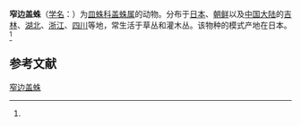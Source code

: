 {{Speciesbox
| name = 窄边盖蛛
| status = 
| status_system = 
| image = 
| genus = Neriene
| species = limbatinella
| authority = (Boes. et Str., 1906)<ref name='id13323'>{{cite web| url =http://www.bioinfo.cn/db05/BjdwSpecies.php?action=view&id=13323| title =窄边盖蛛| work =《中国动物物种编目数据库》| publisher =中国科学院微生物研究所| author =中国科学院动物研究所| accessdate =2009-04-28| deadurl =yes| archiveurl =https://web.archive.org/web/20160305003537/http://www.bioinfo.cn/db05/BjdwSpecies.php?action=view&id=13323| archivedate =2016-03-05}}</ref>
}}

'''窄边盖蛛'''（[[学名|学名]]：{{lang|la|''Neriene limbatinella''}}）为[[皿蛛科|皿蛛科]][[盖蛛属|盖蛛属]]的动物。分布于[[日本|日本]]、[[朝鲜|朝鲜]]以及[[中国大陆|中国大陆]]的[[吉林|吉林]]、[[湖北|湖北]]、[[浙江|浙江]]、[[四川|四川]]等地，常生活于草丛和灌木丛。该物种的模式产地在日本。<ref name='id13323'/>

== 参考文献 ==
{{reflist}}

{{Wikispecies|Neriene limbatinella}}
{{Taxonbar|from=Q1883543}}

[[Category:盖蛛属|窄边盖蛛]]


{{蜘蛛小作品}}